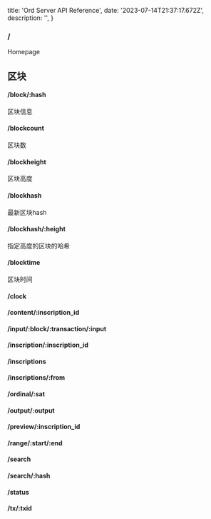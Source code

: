 
  title: 'Ord Server API Reference',
  date: '2023-07-14T21:37:17.672Z',
  description: '',
}

### /

Homepage

## 区块


#### /block/:hash

区块信息

#### /blockcount

区块数

#### /blockheight

区块高度

#### /blockhash

最新区块hash

#### /blockhash/:height

指定高度的区块的哈希

#### /blocktime

区块时间

#### /clock

#### /content/:inscription_id

#### /input/:block/:transaction/:input

#### /inscription/:inscription_id

#### /inscriptions

#### /inscriptions/:from

#### /ordinal/:sat

#### /output/:output

#### /preview/:inscription_id

#### /range/:start/:end

#### /search

#### /search/:hash

#### /status

#### /tx/:txid

